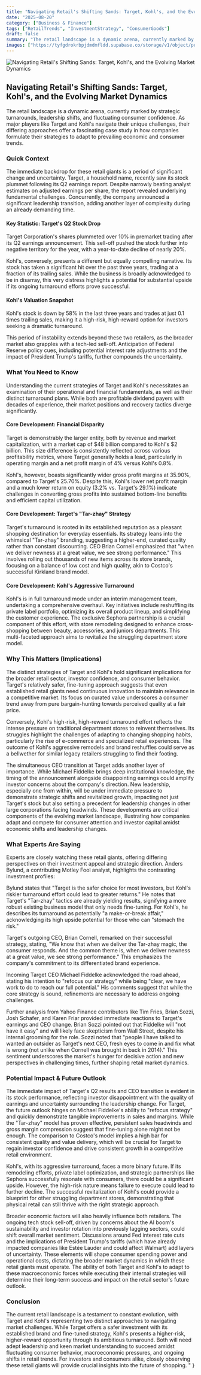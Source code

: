 ```yaml
---
title: "Navigating Retail's Shifting Sands: Target, Kohl's, and the Evolving Market Dynamics"
date: "2025-08-20"
category: ["Business & Finance"]
tags: ["RetailTrends", "InvestmentStrategy", "ConsumerGoods"]
draft: false
summary: "The retail landscape is a dynamic arena, currently marked by strategic turnarounds, leadership shifts, and fluctuating consumer confidence. As major players like Target and Kohl's navigate their unique challenges, their differing approaches offer a fascinating case study in how companies formulate their strategies to adapt to prevailing economic and consumer trends."
images: ["https://tyfgdrokrbpjdmdmfldd.supabase.co/storage/v1/object/public/image/2025-08-20-12-57-00-986-04-00.jpg"]
---
```


![Navigating Retail's Shifting Sands: Target, Kohl's, and the Evolving Market Dynamics](https://tyfgdrokrbpjdmdmfldd.supabase.co/storage/v1/object/public/image/2025-08-20-12-57-00-986-04-00.jpg)

## Navigating Retail's Shifting Sands: Target, Kohl's, and the Evolving Market Dynamics

The retail landscape is a dynamic arena, currently marked by strategic turnarounds, leadership shifts, and fluctuating consumer confidence. As major players like Target and Kohl's navigate their unique challenges, their differing approaches offer a fascinating case study in how companies formulate their strategies to adapt to prevailing economic and consumer trends.

### Quick Context

The immediate backdrop for these retail giants is a period of significant change and uncertainty. Target, a household name, recently saw its stock plummet following its Q2 earnings report. Despite narrowly beating analyst estimates on adjusted earnings per share, the report revealed underlying fundamental challenges. Concurrently, the company announced a significant leadership transition, adding another layer of complexity during an already demanding time.

#### Key Statistic: Target's Q2 Stock Drop

Target Corporation's shares plummeted over 10% in premarket trading after its Q2 earnings announcement. This sell-off pushed the stock further into negative territory for the year, with a year-to-date decline of nearly 20%.

Kohl's, conversely, presents a different but equally compelling narrative. Its stock has taken a significant hit over the past three years, trading at a fraction of its trailing sales. While the business is broadly acknowledged to be in disarray, this very distress highlights a potential for substantial upside if its ongoing turnaround efforts prove successful.

#### Kohl's Valuation Snapshot

Kohl's stock is down by 58% in the last three years and trades at just 0.1 times trailing sales, making it a high-risk, high-reward option for investors seeking a dramatic turnaround.

This period of instability extends beyond these two retailers, as the broader market also grapples with a tech-led sell-off. Anticipation of Federal Reserve policy cues, including potential interest rate adjustments and the impact of President Trump's tariffs, further compounds the uncertainty.

### What You Need to Know

Understanding the current strategies of Target and Kohl's necessitates an examination of their operational and financial fundamentals, as well as their distinct turnaround plans. While both are profitable dividend payers with decades of experience, their market positions and recovery tactics diverge significantly.

#### Core Development: Financial Disparity

Target is demonstrably the larger entity, both by revenue and market capitalization, with a market cap of $48 billion compared to Kohl's $2 billion. This size difference is consistently reflected across various profitability metrics, where Target generally holds a lead, particularly in operating margin and a net profit margin of 4% versus Kohl's 0.8%.

Kohl's, however, boasts significantly wider gross profit margins at 35.90%, compared to Target's 25.70%. Despite this, Kohl's lower net profit margin and a much lower return on equity (3.2% vs. Target's 29.1%) indicate challenges in converting gross profits into sustained bottom-line benefits and efficient capital utilization.

#### Core Development: Target's \"Tar-zhay\" Strategy

Target's turnaround is rooted in its established reputation as a pleasant shopping destination for everyday essentials. Its strategy leans into the whimsical \"Tar-zhay\" branding, suggesting a higher-end, curated quality rather than constant discounting. CEO Brian Cornell emphasized that \"when we deliver newness at a great value, we see strong performance.\" This involves rolling out thousands of new items across its store brands, focusing on a balance of low cost and high quality, akin to Costco's successful Kirkland brand model.

#### Core Development: Kohl's Aggressive Turnaround

Kohl's is in full turnaround mode under an interim management team, undertaking a comprehensive overhaul. Key initiatives include reshuffling its private label portfolio, optimizing its overall product lineup, and simplifying the customer experience. The exclusive Sephora partnership is a crucial component of this effort, with store remodeling designed to enhance cross-shopping between beauty, accessories, and juniors departments. This multi-faceted approach aims to revitalize the struggling department store model.

### Why This Matters (Implications)

The distinct strategies of Target and Kohl's hold significant implications for the broader retail sector, investor confidence, and consumer behavior. Target's relatively safer, fine-tuning approach suggests that even established retail giants need continuous innovation to maintain relevance in a competitive market. Its focus on curated value underscores a consumer trend away from pure bargain-hunting towards perceived quality at a fair price.

Conversely, Kohl's high-risk, high-reward turnaround effort reflects the intense pressure on traditional department stores to reinvent themselves. Its struggles highlight the challenges of adapting to changing shopping habits, particularly the rise of e-commerce and specialized retail experiences. The outcome of Kohl's aggressive remodels and brand reshuffles could serve as a bellwether for similar legacy retailers struggling to find their footing.

The simultaneous CEO transition at Target adds another layer of importance. While Michael Fiddelke brings deep institutional knowledge, the timing of the announcement alongside disappointing earnings could amplify investor concerns about the company's direction. New leadership, especially one from within, will be under immediate pressure to demonstrate strategic shifts and revitalized growth, impacting not just Target's stock but also setting a precedent for leadership changes in other large corporations facing headwinds. These developments are critical components of the evolving market landscape, illustrating how companies adapt and compete for consumer attention and investor capital amidst economic shifts and leadership changes.

### What Experts Are Saying

Experts are closely watching these retail giants, offering differing perspectives on their investment appeal and strategic direction. Anders Bylund, a contributing Motley Fool analyst, highlights the contrasting investment profiles:

Bylund states that \"Target is the safer choice for most investors, but Kohl's riskier turnaround effort could lead to greater returns.\" He notes that Target's \"Tar-zhay\" tactics are already yielding results, signifying a more robust existing business model that only needs fine-tuning. For Kohl's, he describes its turnaround as potentially \"a make-or-break affair,\" acknowledging its high upside potential for those who can \"stomach the risk.\"

Target's outgoing CEO, Brian Cornell, remarked on their successful strategy, stating, \"We know that when we deliver the Tar-zhay magic, the consumer responds. And the common theme is, when we deliver newness at a great value, we see strong performance.\" This emphasizes the company's commitment to its differentiated brand experience.

Incoming Target CEO Michael Fiddelke acknowledged the road ahead, stating his intention to \"refocus our strategy\" while being \"clear, we have work to do to reach our full potential.\" His comments suggest that while the core strategy is sound, refinements are necessary to address ongoing challenges.

Further analysis from Yahoo Finance contributors like Tim Fries, Brian Sozzi, Josh Schafer, and Karen Friar provided immediate reactions to Target's earnings and CEO change. Brian Sozzi pointed out that Fiddelke will \"not have it easy\" and will likely face skepticism from Wall Street, despite his internal grooming for the role. Sozzi noted that \"people I have talked to wanted an outsider as Target's next CEO, fresh eyes to come in and fix what is wrong (not unlike when Cornell was brought in back in 2014).\" This sentiment underscores the market's hunger for decisive action and new perspectives in challenging times, further shaping retail market dynamics.

### Potential Impact & Future Outlook

The immediate impact of Target's Q2 results and CEO transition is evident in its stock performance, reflecting investor disappointment with the quality of earnings and uncertainty surrounding the leadership change. For Target, the future outlook hinges on Michael Fiddelke's ability to \"refocus strategy\" and quickly demonstrate tangible improvements in sales and margins. While the \"Tar-zhay\" model has proven effective, persistent sales headwinds and gross margin compression suggest that fine-tuning alone might not be enough. The comparison to Costco's model implies a high bar for consistent quality and value delivery, which will be crucial for Target to regain investor confidence and drive consistent growth in a competitive retail environment.

Kohl's, with its aggressive turnaround, faces a more binary future. If its remodeling efforts, private label optimization, and strategic partnerships like Sephora successfully resonate with consumers, there could be a significant upside. However, the high-risk nature means failure to execute could lead to further decline. The successful revitalization of Kohl's could provide a blueprint for other struggling department stores, demonstrating that physical retail can still thrive with the right strategic approach.

Broader economic factors will also heavily influence both retailers. The ongoing tech stock sell-off, driven by concerns about the AI boom's sustainability and investor rotation into previously lagging sectors, could shift overall market sentiment. Discussions around Fed interest rate cuts and the implications of President Trump's tariffs (which have already impacted companies like Estée Lauder and could affect Walmart) add layers of uncertainty. These elements will shape consumer spending power and operational costs, dictating the broader market dynamics in which these retail giants must operate. The ability of both Target and Kohl's to adapt to these macroeconomic forces while executing their internal strategies will determine their long-term success and impact on the retail sector's future outlook.

### Conclusion

The current retail landscape is a testament to constant evolution, with Target and Kohl's representing two distinct approaches to navigating market challenges. While Target offers a safer investment with its established brand and fine-tuned strategy, Kohl's presents a higher-risk, higher-reward opportunity through its ambitious turnaround. Both will need adept leadership and keen market understanding to succeed amidst fluctuating consumer behavior, macroeconomic pressures, and ongoing shifts in retail trends. For investors and consumers alike, closely observing these retail giants will provide crucial insights into the future of shopping.
"
}
